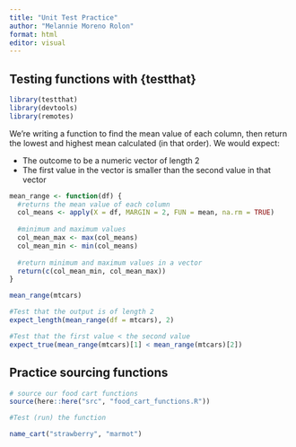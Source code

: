 ```yaml
---
title: "Unit Test Practice"
author: "Melannie Moreno Rolon"
format: html
editor: visual
---
```


## Testing functions with {testthat}

```r
library(testthat)
library(devtools)
library(remotes)
```

We’re writing a function to find the mean value of each column, then return the lowest and highest mean calculated (in that order). We would expect:

- The outcome to be a numeric vector of length 2
- The first value in the vector is smaller than the second value in that vector


```r
mean_range <- function(df) {
  #returns the mean value of each column
  col_means <- apply(X = df, MARGIN = 2, FUN = mean, na.rm = TRUE)
  
  #minimum and maximum values
  col_mean_max <- max(col_means)
  col_mean_min <- min(col_means)
  
  #return minimum and maximum values in a vector
  return(c(col_mean_min, col_mean_max))
}

mean_range(mtcars)
```

```r
#Test that the output is of length 2
expect_length(mean_range(df = mtcars), 2)

#Test that the first value < the second value
expect_true(mean_range(mtcars)[1] < mean_range(mtcars)[2])
```

## Practice sourcing functions

```r
# source our food cart functions
source(here::here("src", "food_cart_functions.R"))

#Test (run) the function

name_cart("strawberry", "marmot")
```

